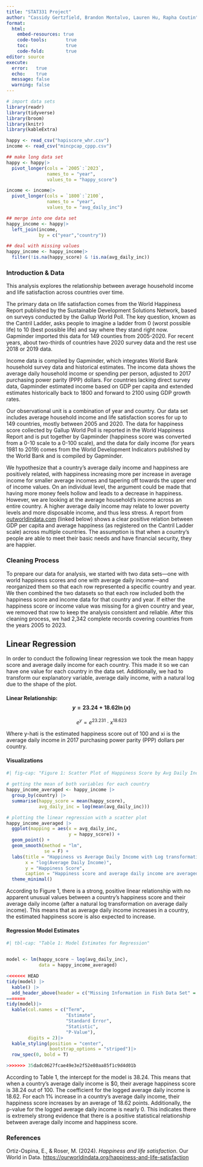 ```yaml
---
title: "STAT331 Project"
author: "Cassidy Gertzfield, Brandon Montalvo, Lauren Hu, Rapha Coutin"
format:
  html:
    embed-resources: true
    code-tools:       true
    toc:              true
    code-fold:        true
editor: source
execute:
  error:   true
  echo:    true
  message: false
  warning: false
---
```


```r
# import data sets
library(readr)
library(tidyverse)
library(broom)
library(knitr)
library(kableExtra)

happy <- read_csv("hapiscore_whr.csv")
income <- read_csv("mincpcap_cppp.csv")
```

```r
## make long data set 
happy <- happy|>
  pivot_longer(cols = `2005`:`2023`,
               names_to = "year",
               values_to = "happy_score")

income <- income|>
  pivot_longer(cols = `1800`:`2100`,
               names_to = "year",
               values_to = "avg_daily_inc")
```

```r
## merge into one data set 
happy_income <- happy|>
  left_join(income, 
            by = c("year","country"))
```

```r
## deal with missing values 
happy_income <- happy_income|>
  filter(!is.na(happy_score) & !is.na(avg_daily_inc))
```

### Introduction & Data

This analysis explores the relationship between average household income and life satisfaction across countries over time.

The primary data on life satisfaction comes from the World Happiness Report published by the Sustainable Development Solutions Network, based on surveys conducted by the Gallup World Poll. The key question, known as the Cantril Ladder, asks people to imagine a ladder from 0 (worst possible life) to 10 (best possible life) and say where they stand right now. Gapminder imported this data for 149 counties from 2005-2020. For recent years, about two-thirds of countries have 2020 survey data and the rest use 2018 or 2019 data.

Income data is compiled by Gapminder, which integrates World Bank household survey data and historical estimates. The income data shows the average daily household income or spending per person, adjusted to 2017 purchasing power parity (PPP) dollars. For countries lacking direct survey data, Gapminder estimated income based on GDP per capita and extended estimates historically back to 1800 and forward to 2100 using GDP growth rates.

Our observational unit is a combination of year and country. Our data set includes average household income and life satisfaction scores for up to 149 countries, mostly between 2005 and 2020. The data for happiness score collected by Gallup World Poll is reported in the World Happiness Report and is put together by Gapminder (happiness score was converted from a 0-10 scale to a 0-100 scale), and the data for daily income (for years 1981 to 2019) comes from the World Development Indicators published by the World Bank and is compiled by Gapminder.

We hypothesize that a country’s average daily income and happiness are positively related, with happiness increasing more per increase in average income for smaller average incomes and tapering off towards the upper end of income values. On an individual level, the argument could be made that having more money feels hollow and leads to a decrease in happiness. However, we are looking at the average household’s income across an entire country. A higher average daily income may relate to lower poverty levels and more disposable income, and thus less stress. A report from [outworldindata.com](http://outworldindata.com) (linked below) shows a clear positive relation between GDP per capita and average happiness (as registered on the Cantril Ladder scale) across multiple countries. The assumption is that when a country’s people are able to meet their basic needs and have financial security, they are happier. 

### Cleaning Process

To prepare our data for analysis, we started with two data sets—one with world happiness scores and one with average daily income—and reorganized them so that each row represented a specific country and year. We then combined the two datasets so that each row included both the happiness score and income data for that country and year. If either the happiness score or income value was missing for a given country and year, we removed that row to keep the analysis consistent and reliable. After this cleaning process, we had 2,342 complete records covering countries from the years 2005 to 2023.

## Linear Regression

In order to conduct the following linear regression we took the mean happy score and average daily income for each country. This made it so we can have one value for each country in the data set. Additionally, we had to transform our explanatory variable, average daily income, with a natural log due to the shape of the plot.

#### Linear Relationship: $$ y = 23.24 + 18.62\ln(x)$$

$$e^y = e^{23.231}\cdot x^{18.623}$$

Where y-hati is the estimated happiness score out of 100 and xi is the average daily income in 2017 purchasing power parity (PPP) dollars per country.

#### Visualizations

```r
#| fig-cap: "Figure 1: Scatter Plot of Happiness Score by Avg Daily Income"

# getting the mean of both variables for each country
happy_income_averaged <- happy_income |> 
  group_by(country) |> 
  summarise(happy_score = mean(happy_score),
            avg_daily_inc = log(mean(avg_daily_inc))) 

# plotting the linear regression with a scatter plot
happy_income_averaged |> 
  ggplot(mapping = aes(x = avg_daily_inc,
                       y = happy_score)) + 
  geom_point() +
  geom_smooth(method = "lm",
              se = F) + 
  labs(title = "Happiness vs Average Daily Income with Log transformation",
       x = "log(Average Daily Income)",
       y = "Happiness Score",
       caption = "Happiness score and average daily income are averaged across all available years for each country in the data set.") + 
  theme_minimal()
```

According to Figure 1, there is a strong, positive linear relationship with no apparent unusual values between a country's happiness score and their average daily income (after a natural log transformation on average daily income). This means that as average daily income increases in a country, the estimated happiness score is also expected to increase.

#### Regression Model Estimates 

```r
#| tbl-cap: "Table 1: Model Estimates for Regression"


model <- lm(happy_score ~ log(avg_daily_inc),
            data = happy_income_averaged) 

<<<<<<< HEAD
tidy(model) |> 
  kable() |> 
  add_header_above(header = c("Missing Information in Fish Data Set" = 5), bold = TRUE)
=======
tidy(model)|> 
  kable(col.names = c("Term",
                      "Estimate",
                      "Standard Error",
                      "Statistic",
                      "P-Value"),
        digits = 2)|>
  kable_styling(position = "center",
                bootstrap_options = "striped")|>
  row_spec(0, bold = T)

>>>>>>> 35dadc0627fcae49e3e2f52e80aa85f1c9d4d01b

```

According to Table 1, the intercept for the model is 38.24. This means that when a country's average daily income is \$0, their average happiness score is 38.24 out of 100. The coefficient for the logged average daily income is 18.62. For each 1% increase in a country's average daily income, their happiness score increases by an average of 18.62 points. Additionally, the p-value for the logged average daily income is nearly 0. This indicates there is extremely strong evidence that there is a positive statistical relationship between average daily income and happiness score.

### References

Ortiz-Ospina, E., & Roser, M. (2024). *Happiness and life satisfaction*. Our World in Data. <https://ourworldindata.org/happiness-and-life-satisfaction>
